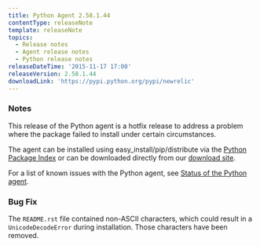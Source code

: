 ```yaml
---
title: Python Agent 2.58.1.44
contentType: releaseNote
template: releaseNote
topics:
  - Release notes
  - Agent release notes
  - Python release notes
releaseDateTime: '2015-11-17 17:00'
releaseVersion: 2.58.1.44
downloadLink: 'https://pypi.python.org/pypi/newrelic'
---
```


### Notes

This release of the Python agent is a hotfix release to address a problem where the package failed to install under certain circumstances.

The agent can be installed using easy_install/pip/distribute via the [Python Package Index](https://pypi.python.org/pypi/newrelic) or can be downloaded directly from our [download site](http://download.newrelic.com/python_agent/release/).

For a list of known issues with the Python agent, see [Status of the Python agent](https://docs.newrelic.com/docs/python/status-of-python-agent).

### Bug Fix

The `README.rst` file contained non-ASCII characters, which could result in a `UnicodeDecodeError` during installation. Those characters have been removed.
